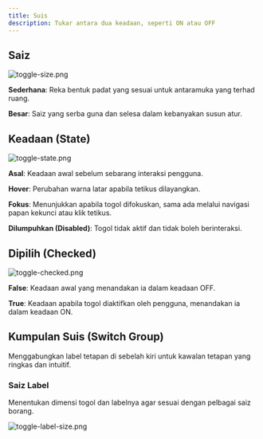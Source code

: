 ```yaml
---
title: Suis
description: Tukar antara dua keadaan, seperti ON atau OFF
---
```


## Saiz

![toggle-size.png](/design/toggle-size.png)

**Sederhana**: Reka bentuk padat yang sesuai untuk antaramuka yang terhad ruang.

**Besar**: Saiz yang serba guna dan selesa dalam kebanyakan susun atur.

## Keadaan (State)

![toggle-state.png](/design/toggle-state.png)

**Asal**: Keadaan awal sebelum sebarang interaksi pengguna.

**Hover**: Perubahan warna latar apabila tetikus dilayangkan.

**Fokus**: Menunjukkan apabila togol difokuskan, sama ada melalui navigasi papan kekunci atau klik tetikus.

**Dilumpuhkan (Disabled)**: Togol tidak aktif dan tidak boleh berinteraksi.

## Dipilih (Checked)

![toggle-checked.png](/design/toggle-checked.png)

**False**: Keadaan awal yang menandakan ia dalam keadaan OFF.

**True**: Keadaan apabila togol diaktifkan oleh pengguna, menandakan ia dalam keadaan ON.

## Kumpulan Suis (Switch Group)

Menggabungkan label tetapan di sebelah kiri untuk kawalan tetapan yang ringkas dan intuitif.

### Saiz Label

Menentukan dimensi togol dan labelnya agar sesuai dengan pelbagai saiz borang.

![toggle-label-size.png](/design/toggle-label-size.png)

